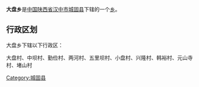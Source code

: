 {{中国乡级行政区
|行政区全称 = 大盘乡
|景观照片文件名 = 
|景观照片描述 = 
|汉语拼音 =
|其他语言 = 
|其他语言名称 = 
|位置图文件名 = 
|位置图描述 = 
|自定义图片=
|上级行政区 = [[陕西省|陕西省]][[汉中市|汉中市]][[城固县|城固县]]
|行政区类别 = [[乡级行政区|乡]]
|行政区划代码 = 
|行政区划 = 
|村委会 = 
|居委会 = 
|建置时间 = 
|领导职位 = 
|领导名称 = 
|政府驻地 = 
|毗邻 = 
|地理坐标 = 
|总面积 = 
|总人口 = 
|户籍人口 = 
|户籍人口年份 = 
|常住人口 = 
|常住人口年份 = 
|人口密度 = 
|GDP = 
|邮政编码 = 
|电话区号 = 
|官方网站 = 
|网站名称 = 
}}
'''大盘乡'''是[[中华人民共和国|中国]][[陕西省|陕西省]][[汉中市|汉中市]][[城固县|城固县]]下辖的一个[[乡级行政区|乡]]。

== 行政区划 ==
大盘乡下辖以下行政区：

大盘村、中坝村、勤俭村、两河村、五里坝村、小盘村、兴隆村、韩裕村、元山寺村、堵山村

{{陕西小作品}}
{{城固县行政区划}}

[[Category:城固县|Category:城固县]]